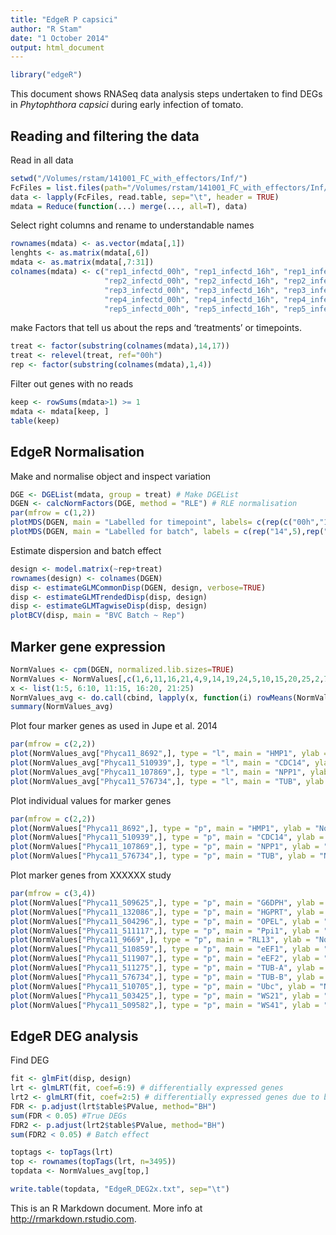 ```yaml
---
title: "EdgeR P capsici"
author: "R Stam"
date: "1 October 2014"
output: html_document
---
```

```r
library("edgeR")
```

This document shows RNASeq data analysis steps undertaken to find DEGs in *Phytophthora capsici* during early infection of tomato.

Reading and filtering the data
------------------------------

Read in all data
```r
setwd("/Volumes/rstam/141001_FC_with_effectors/Inf/")
FcFiles = list.files(path="/Volumes/rstam/141001_FC_with_effectors/Inf/", pattern="*.out.txt$")
data <- lapply(FcFiles, read.table, sep="\t", header = TRUE)
mdata = Reduce(function(...) merge(..., all=T), data)
```

Select right columns and rename to understandable names
```r
rownames(mdata) <- as.vector(mdata[,1])
lenghts <- as.matrix(mdata[,6])
mdata <- as.matrix(mdata[,7:31])
colnames(mdata) <- c("rep1_infectd_00h", "rep1_infectd_16h", "rep1_infectd_24h", "rep1_infectd_04h", "rep1_infectd_08h", 
                     "rep2_infectd_00h", "rep2_infectd_16h", "rep2_infectd_24h", "rep2_infectd_04h", "rep2_infectd_08h", 
                     "rep3_infectd_00h", "rep3_infectd_16h", "rep3_infectd_24h", "rep3_infectd_04h", "rep3_infectd_08h", 
                     "rep4_infectd_00h", "rep4_infectd_16h", "rep4_infectd_24h", "rep4_infectd_04h", "rep4_infectd_08h", 
                     "rep5_infectd_00h", "rep5_infectd_16h", "rep5_infectd_24h", "rep5_infectd_04h", "rep5_infectd_08h")
```

make Factors that tell us about the reps and 'treatments' or timepoints.
```r
treat <- factor(substring(colnames(mdata),14,17))
treat <- relevel(treat, ref="00h")
rep <- factor(substring(colnames(mdata),1,4))
```

Filter out genes with no reads
```r
keep <- rowSums(mdata>1) >= 1
mdata <- mdata[keep, ]
table(keep)
```

EdgeR Normalisation
--------------

Make and normalise object and inspect variation
```r
DGE <- DGEList(mdata, group = treat) # Make DGEList
DGEN <- calcNormFactors(DGE, method = "RLE") # RLE normalisation
par(mfrow = c(1,2))
plotMDS(DGEN, main = "Labelled for timepoint", labels= c(rep(c("00h","16h","24h","04h","08h"),5)), col=rep(c("red","blue","green","magenta","black"),5))
plotMDS(DGEN, main = "Labelled for batch", labels = c(rep("14",5),rep("22",5),rep("24",5),rep("28",5),rep("31",5)), col = c(rep("red",5),rep("blue",5),rep("green",5),rep("magenta",5),rep("black",5))) 

```

Estimate dispersion and batch effect
```r
design <- model.matrix(~rep+treat)
rownames(design) <- colnames(DGEN)
disp <- estimateGLMCommonDisp(DGEN, design, verbose=TRUE)
disp <- estimateGLMTrendedDisp(disp, design)
disp <- estimateGLMTagwiseDisp(disp, design)
plotBCV(disp, main = "BVC Batch ~ Rep")
```

Marker gene expression
---------------------
```r
NormValues <- cpm(DGEN, normalized.lib.sizes=TRUE)
NormValues <- NormValues[,c(1,6,11,16,21,4,9,14,19,24,5,10,15,20,25,2,7,12,17,22,3,8,13,18,23)]
x <- list(1:5, 6:10, 11:15, 16:20, 21:25)
NormValues_avg <- do.call(cbind, lapply(x, function(i) rowMeans(NormValues[, i])))
summary(NormValues_avg)
```

Plot four marker genes as used in Jupe et al. 2014
```r
par(mfrow = c(2,2))
plot(NormValues_avg["Phyca11_8692",], type = "l", main = "HMP1", ylab = "Normalised Exp Value", xlab = "Time")#HMP1
plot(NormValues_avg["Phyca11_510939",], type = "l", main = "CDC14", ylab = "Normalised Exp Value", xlab = "Time")#CDC14
plot(NormValues_avg["Phyca11_107869",], type = "l", main = "NPP1", ylab = "Normalised Exp Value", xlab = "Time")#NPP1
plot(NormValues_avg["Phyca11_576734",], type = "l", main = "TUB", ylab = "Normalised Exp Value", xlab = "Time")#TUB
```

Plot individual values for marker genes
```r

par(mfrow = c(2,2))
plot(NormValues["Phyca11_8692",], type = "p", main = "HMP1", ylab = "Normalised Exp Value", xlab = "Time", col = c(rep("red",5),rep("blue",5),rep("green",5),rep("magenta",5),rep("black",5)))#HMP1
plot(NormValues["Phyca11_510939",], type = "p", main = "CDC14", ylab = "Normalised Exp Value", xlab = "Time",col = c(rep("red",5),rep("blue",5),rep("green",5),rep("magenta",5),rep("black",5)))#CDC14
plot(NormValues["Phyca11_107869",], type = "p", main = "NPP1", ylab = "Normalised Exp Value", xlab = "Time",col = c(rep("red",5),rep("blue",5),rep("green",5),rep("magenta",5),rep("black",5)))#NPP1
plot(NormValues["Phyca11_576734",], type = "p", main = "TUB", ylab = "Normalised Exp Value", xlab = "Time",col = c(rep("red",5),rep("blue",5),rep("green",5),rep("magenta",5),rep("black",5)))#TUB
```


Plot marker genes from XXXXXX study
```r
par(mfrow = c(3,4))
plot(NormValues["Phyca11_509625",], type = "p", main = "G6DPH", ylab = "Normalised Exp Value", xlab = "Time",col = c(rep("red",5),rep("blue",5),rep("green",5),rep("magenta",5),rep("black",5)))#CDC14
plot(NormValues["Phyca11_132086",], type = "p", main = "HGPRT", ylab = "Normalised Exp Value", xlab = "Time",col = c(rep("red",5),rep("blue",5),rep("green",5),rep("magenta",5),rep("black",5)))#NPP1
plot(NormValues["Phyca11_504296",], type = "p", main = "OPEL", ylab = "Normalised Exp Value", xlab = "Time",col = c(rep("red",5),rep("blue",5),rep("green",5),rep("magenta",5),rep("black",5)))#TUB
plot(NormValues["Phyca11_511117",], type = "p", main = "Ppi1", ylab = "Normalised Exp Value", xlab = "Time", col = c(rep("red",5),rep("blue",5),rep("green",5),rep("magenta",5),rep("black",5)))#HMP1
plot(NormValues["Phyca11_9669",], type = "p", main = "RL13", ylab = "Normalised Exp Value", xlab = "Time",col = c(rep("red",5),rep("blue",5),rep("green",5),rep("magenta",5),rep("black",5)))#CDC14
plot(NormValues["Phyca11_510859",], type = "p", main = "eEF1", ylab = "Normalised Exp Value", xlab = "Time",col = c(rep("red",5),rep("blue",5),rep("green",5),rep("magenta",5),rep("black",5)))#NPP1
plot(NormValues["Phyca11_511907",], type = "p", main = "eEF2", ylab = "Normalised Exp Value", xlab = "Time",col = c(rep("red",5),rep("blue",5),rep("green",5),rep("magenta",5),rep("black",5)))#TUB
plot(NormValues["Phyca11_511275",], type = "p", main = "TUB-A", ylab = "Normalised Exp Value", xlab = "Time", col = c(rep("red",5),rep("blue",5),rep("green",5),rep("magenta",5),rep("black",5)))#HMP1
plot(NormValues["Phyca11_576734",], type = "p", main = "TUB-B", ylab = "Normalised Exp Value", xlab = "Time",col = c(rep("red",5),rep("blue",5),rep("green",5),rep("magenta",5),rep("black",5)))#CDC14
plot(NormValues["Phyca11_510705",], type = "p", main = "Ubc", ylab = "Normalised Exp Value", xlab = "Time",col = c(rep("red",5),rep("blue",5),rep("green",5),rep("magenta",5),rep("black",5)))#NPP1
plot(NormValues["Phyca11_503425",], type = "p", main = "WS21", ylab = "Normalised Exp Value", xlab = "Time",col = c(rep("red",5),rep("blue",5),rep("green",5),rep("magenta",5),rep("black",5)))#TUB
plot(NormValues["Phyca11_509582",], type = "p", main = "WS41", ylab = "Normalised Exp Value", xlab = "Time",col = c(rep("red",5),rep("blue",5),rep("green",5),rep("magenta",5),rep("black",5)))#TUB
```


EdgeR DEG analysis
------------------

Find DEG
```r
fit <- glmFit(disp, design)
lrt <- glmLRT(fit, coef=6:9) # differentially expressed genes
lrt2 <- glmLRT(fit, coef=2:5) # differentially expressed genes due to batch effect
FDR <- p.adjust(lrt$table$PValue, method="BH")
sum(FDR < 0.05) #True DEGs
FDR2 <- p.adjust(lrt2$table$PValue, method="BH")
sum(FDR2 < 0.05) # Batch effect 

toptags <- topTags(lrt)
top <- rownames(topTags(lrt, n=3495))
topdata <- NormValues_avg[top,]

write.table(topdata, "EdgeR_DEG2x.txt", sep="\t")
```



This is an R Markdown document. More info at <http://rmarkdown.rstudio.com>.

